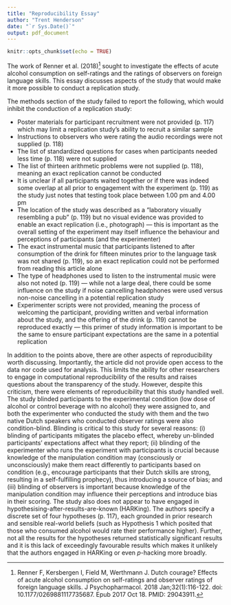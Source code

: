 ```yaml
---
title: "Reproducibility Essay"
author: "Trent Henderson"
date: "`r Sys.Date()`"
output: pdf_document
---
```


```r
knitr::opts_chunk$set(echo = TRUE)
```

The work of Renner et al. (2018)^[Renner F, Kersbergen I, Field M, Werthmann J. Dutch courage? Effects of acute alcohol consumption on self-ratings and observer ratings of foreign language skills. J Psychopharmacol. 2018 Jan;32(1):116-122. doi: 10.1177/0269881117735687. Epub 2017 Oct 18. PMID: 29043911.] sought to investigate the effects of acute alcohol consumption on self-ratings and the ratings of observers on foreign language skills. This essay discusses aspects of the study that would make it more possible to conduct a replication study.

The methods section of the study failed to report the following, which would inhibit the conduction of a replication study:

* Poster materials for participant recruitment were not provided (p. 117) which may limit a replication study's ability to recruit a similar sample
* Instructions to observers who were rating the audio recordings were not supplied (p. 118)
* The list of standardized questions for cases when participants needed less time (p. 118) were not supplied
* The list of thirteen arithmetic problems were not supplied (p. 118), meaning an exact replication cannot be conducted
* It is unclear if all participants waited together or if there was indeed some overlap at all prior to engagement with the experiment (p. 119) as the study just notes that testing took place between 1.00 pm and 4.00 pm
* The location of the study was described as a "laboratory visually resembling a pub" (p. 119) but no visual evidence was provided to enable an exact replication (i.e., photograph) --- this is important as the overall setting of the experiment may itself influence the behaviour and perceptions of participants (and the experimenter)
* The exact instrumental music that participants listened to after consumption of the drink for fifteen minutes prior to the language task was not shared (p. 119), so an exact replication could not be performed from reading this article alone
* The type of headphones used to listen to the instrumental music were also not noted (p. 119) --- while not a large deal, there could be some influence on the study if noise cancelling headphones were used versus non-noise cancelling in a potential replication study
* Experimenter scripts were not provided, meaning the process of welcoming the participant, providing written and verbal information about the study, and the offering of the drink (p. 119) cannot be reproduced exactly --- this primer of study information is important to be the same to ensure participant expectations are the same in a potential replication

In addition to the points above, there are other aspects of reproducibility worth discussing. Importantly, the article did not provide open access to the data nor code used for analysis. This limits the ability for other researchers to engage in computational reproducibility of the results and raises questions about the transparency of the study. However, despite this criticism, there were elements of reproducibility that this study handled well. The study blinded participants to the experimental condition (low dose of alcohol or control beverage with no alcohol) they were assigned to, and both the experimenter who conducted the study with them and the two native Dutch speakers who conducted observer ratings were also condition-blind. Blinding is critical to this study for several reasons: (i) blinding of participants mitigates the placebo effect, whereby un-blinded participants' expectations affect what they report; (ii) blinding of the experimenter who runs the experiment with participants is crucial because knowledge of the manipulation condition may (consciously or unconsciously) make them react differently to participants based on condition (e.g., encourage participants that their Dutch skills are strong, resulting in a self-fulfilling prophecy), thus introducing a source of bias; and (iii) blinding of observers is important because knowledge of the manipulation condition may influence their perceptions and introduce bias in their scoring. The study also does not appear to have engaged in hypothesising-after-results-are-known (HARKing). The authors specify a discrete set of four hypotheses (p. 117), each grounded in prior research and sensible real-world beliefs (such as Hypothesis 1 which posited that those who consumed alcohol would rate their performance higher). Further, not all the results for the hypotheses returned statistically significant results and it is this lack of exceedingly favourable results which makes it unlikely that the authors engaged in HARKing or even *p*-hacking more broadly.
